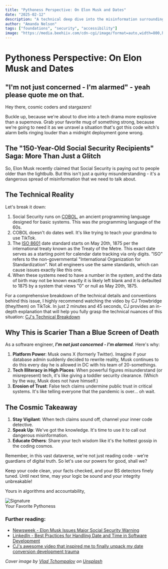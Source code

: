 ```yaml
---
title: "Pythoness Perspective: On Elon Musk and Dates"
date: "2025-02-12"
description: "A technical deep dive into the misinformation surrounding Social Security dates and why it matters in the age of AI and social media."
author: "Amanda Nelson"
tags: ["foundations", "security", "accessibility"]
image: "https://media.beehiiv.com/cdn-cgi/image/format=auto,width=800,height=421,fit=scale-down,onerror=redirect/uploads/asset/file/e82c2021-4e5b-42c6-84b4-e491c817ea3f/Pythoness_Perspective.png"
---
```


# Pythoness Perspective: On Elon Musk and Dates

## "I'm not just concerned - I'm alarmed" - yeah please quote me on that.

Hey there, cosmic coders and stargazers!

Buckle up, because we're about to dive into a tech drama more explosive than a supernova. Grab your favorite mug of something strong, because we're going to need it as we unravel a situation that's got this code witch's alarm bells ringing louder than a midnight deployment gone wrong.

## The "150-Year-Old Social Security Recipients" Saga: More Than Just a Glitch

So, Elon Musk recently claimed that Social Security is paying out to people older than the lightbulb. But this isn't just a quirky misunderstanding - it's a dangerous spread of misinformation that we need to talk about.

## The Technical Reality

Let's break it down:

1. Social Security runs on [COBOL](https://en.wikipedia.org/wiki/COBOL), an ancient programming language designed for basic systems. This was _the_ programming language of the 60s.
2. COBOL doesn't do dates well. It's like trying to teach your grandma to use TikTok.
3. The [ISO 8601](https://en.wikipedia.org/wiki/ISO_8601#:~:text=ISO%208601%3A2004%20fixes%20a,8601%2D1%3A2019) date standard starts on May 20th, 1875 per the international treaty known as the Treaty of the Metre. This exact date serves as a starting point for calendar date tracking via only digits. "ISO" refers to the non-governmental "International Organization for Standardization". Not all engineers use the same standards, which can cause issues exactly like this one.
4. When these systems need to have a number in the system, and the data of birth may not be known exactly it is likely left blank and it is defaulted to 1875 by a system that views "0" or null as May 20th, 1875.

For a comprehensive breakdown of the technical details and conventions behind this issue, I highly recommend watching the video by CJ Trowbridge (they/them) on TikTok. In just 2 minutes and 45 seconds, CJ provides an in-depth explanation that will help you fully grasp the technical nuances of this situation: [CJ's Technical Breakdown](https://www.tiktok.com/t/ZT2SwfNd7/)

## Why This is Scarier Than a Blue Screen of Death

As a software engineer, _**I'm not just concerned - I'm alarmed**_. Here's why:

1. **Platform Power**: Musk owns X (formerly Twitter). Imagine if your database admin suddenly decided to rewrite reality, Musk continues to do this every day he is allowed in DC with his team of 20-somethings.
2. **Tech Illiteracy in High Places**: When powerful figures misunderstand (or misrepresent) tech, it's like giving a toddler security clearance. (Which by the way, Musk does not have himself.)
3. **Erosion of Trust**: False tech claims undermine public trust in critical systems. It's like telling everyone that the pandemic is over… oh wait.

## The Cosmic Takeaway

1. **Stay Vigilant**: When tech claims sound off, channel your inner code detective.
2. **Speak Up**: We've got the knowledge. It's time to use it to call out dangerous misinformation.
3. **Educate Others**: Share your tech wisdom like it's the hottest gossip in the coding cosmos.

Remember, in this vast dataverse, we're not just reading code - we're guardians of digital truth. So let's use our powers for good, shall we?

Keep your code clean, your facts checked, and your BS detectors finely tuned. Until next time, may your logic be sound and your integrity unbreakable!

Yours in algorithms and accountability,  
<div style={{ textAlign: 'right' }}>
<img src="https://media.beehiiv.com/cdn-cgi/image/fit=scale-down,format=auto,onerror=redirect,quality=80/uploads/asset/file/5abd08ee-bc4d-49f0-9303-3d5d75ef4359/email_signatures.png?t=1742411231" alt="Signature" style={{ width: '20%' }} />
</div> 
Your Favorite Pythoness

### Further reading:

* [Newsweek - Elon Musk Issues Major Social Security Warning](https://www.newsweek.com/elon-musk-major-social-security-warning-fraud-billion-week-lost-2029244)
* [LinkedIn - Best Practices for Handling Date and Time in Software Development](https://www.linkedin.com/pulse/best-practices-handling-date-time-software-development-basant-sahu/)
* [CJ's awesome video that inspired me to finally unpack my date conversion development trauma](https://www.tiktok.com/@cjtrowbridge/video/7470465628751645983)

_Cover image by [Vlad Tchompalov](https://unsplash.com/@tchompalov) on [Unsplash](https://unsplash.com/photos/close-up-photography-of-red-car-jwyO3NhPZKQ)_ 